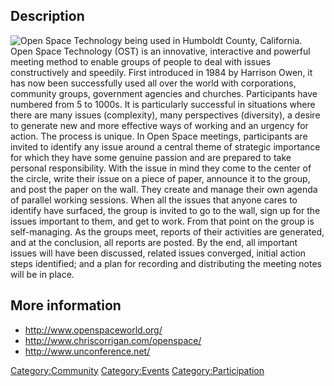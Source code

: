 ==Description==
[[File:CCH1_23_10group.jpg|thumb|right|Open Space Technology being used in [[Humboldt County]], California.]]
Open Space Technology (OST) is an innovative, interactive and powerful meeting method to enable groups of people to deal with issues constructively and speedily.  First introduced in 1984 by Harrison Owen, it has now been successfully used all over the world with corporations, community groups, government agencies and churches.  Participants have numbered from 5 to 1000s.  It is particularly successful in situations where there are many issues (complexity), many perspectives (diversity), a desire to generate new and more effective ways of working and an urgency for action. The process is unique.  In Open Space meetings, participants are invited to identify any issue around a central theme of strategic importance for which they have some genuine passion and are prepared to take personal responsibility.  With the issue in mind they come to the center of the circle, write their issue on a piece of paper, announce it to the group, and post the paper on the wall. They create and manage their own agenda of parallel working sessions. When all the issues that anyone cares to identify have surfaced, the group is invited to go to the wall, sign up for the issues important to them, and get to work. From that point on the group is self-managing. As the groups meet, reports of their activities are generated, and at the conclusion, all reports are posted. By the end, all important issues will have been discussed, related issues converged, initial action steps identified; and a plan for recording and distributing the meeting notes will be in place.

==More information==
*http://www.openspaceworld.org/
*http://www.chriscorrigan.com/openspace/
*http://www.unconference.net/

[[Category:Community]]
[[Category:Events]]
[[Category:Participation]]